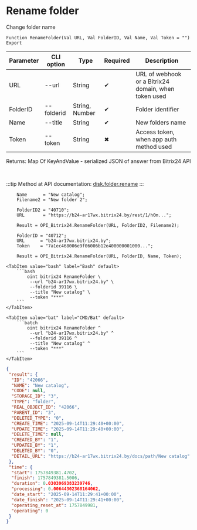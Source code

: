 ﻿---
sidebar_position: 10
description: Rename folder and other functions to work with Bitrix24 in the Open Integration Package, a free open-source integration library for 1C:Enterprise 8, OneScript and CLI
keywords: [1C, 1С, 1С:Enterprise, 1С:Enterprise 8.3, API, Integration, Services, Exchange, OneScript, CLI, Bitrix24]
---


# Rename folder
 Change folder name



`Function RenameFolder(Val URL, Val FolderID, Val Name, Val Token = "") Export`

  | Parameter | CLI option | Type | Required | Description |
  |-|-|-|-|-|
  | URL | --url | String | &#x2714; | URL of webhook or a Bitrix24 domain, when token used |
  | FolderID | --folderid | String, Number | &#x2714; | Folder identifier |
  | Name | --title | String | &#x2714; | New folders name |
  | Token | --token | String | &#x2716; | Access token, when app auth method used |

  
  Returns:  Map Of KeyAndValue - serialized JSON of answer from Bitrix24 API

<br/>

:::tip
Method at API documentation: [disk.folder.rename](https://dev.1c-bitrix.ru/rest_help/disk/folder/disk_folder_rename.php)
:::
<br/>



```bsl title="1C:Enterprise/OneScript code example"
    Name      = "New catalog";
    Filename2 = "New folder 2";

    FolderID2 = "40710";
    URL       = "https://b24-ar17wx.bitrix24.by/rest/1/h0m...";

    Result = OPI_Bitrix24.RenameFolder(URL, FolderID2, Filename2);

    FolderID = "40712";
    URL      = "b24-ar17wx.bitrix24.by";
    Token    = "7a1ec468006e9f06006b12e400000001000...";

    Result = OPI_Bitrix24.RenameFolder(URL, FolderID, Name, Token);
```
 

 <Tabs>
  
    <TabItem value="bash" label="Bash" default>
        ```bash
            oint bitrix24 RenameFolder \
             --url "b24-ar17wx.bitrix24.by" \
             --folderid 39116 \
             --title "New catalog" \
             --token "***"
        ```
    </TabItem>
  
    <TabItem value="bat" label="CMD/Bat" default>
        ```batch
            oint bitrix24 RenameFolder ^
             --url "b24-ar17wx.bitrix24.by" ^
             --folderid 39116 ^
             --title "New catalog" ^
             --token "***"
        ```
    </TabItem>
</Tabs>


```json title="Result"
{
 "result": {
  "ID": "42066",
  "NAME": "New catalog",
  "CODE": null,
  "STORAGE_ID": "3",
  "TYPE": "folder",
  "REAL_OBJECT_ID": "42066",
  "PARENT_ID": "3",
  "DELETED_TYPE": "0",
  "CREATE_TIME": "2025-09-14T11:29:40+00:00",
  "UPDATE_TIME": "2025-09-14T11:29:40+00:00",
  "DELETE_TIME": null,
  "CREATED_BY": "1",
  "UPDATED_BY": "1",
  "DELETED_BY": "0",
  "DETAIL_URL": "https://b24-ar17wx.bitrix24.by/docs/path/New catalog"
 },
 "time": {
  "start": 1757849381.4702,
  "finish": 1757849381.5006,
  "duration": 0.0303969383239746,
  "processing": 0.00644302368164062,
  "date_start": "2025-09-14T11:29:41+00:00",
  "date_finish": "2025-09-14T11:29:41+00:00",
  "operating_reset_at": 1757849981,
  "operating": 0
 }
}
```
